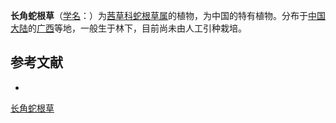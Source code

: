 {{Speciesbox
| name = 长角蛇根草
| status = 
| status_system = 
| image =
| genus = Ophiorrhiza
| species = longicornis
| authority = H. S. Lo
}}

'''长角蛇根草'''（[[学名|学名]]：{{lang|la|''Ophiorrhiza longicornis''}}）为[[茜草科|茜草科]][[蛇根草属|蛇根草属]]的植物，为中国的特有植物。分布于[[中国大陆|中国大陆]]的[[广西|广西]]等地，一般生于林下，目前尚未由人工引种栽培。

== 参考文献 ==
<div class="references-small">
* {{cite web| url =http://www.bioinfo.cn/db05/KmzwSpecies.php?action=view&id=19857| title =长角蛇根草| work =《中国高等植物数据库全库》| publisher =中国科学院微生物研究所| author =昆明植物研究所| accessdate =2009-02-25| deadurl =yes| archiveurl =https://web.archive.org/web/20160305011052/http://www.bioinfo.cn/db05/KmzwSpecies.php?action=view&id=19857| archivedate =2016-03-05}}
</div>
{{Taxonbar|from=Q15230719}}

[[Category:蛇根草属|长角蛇根草]]


{{植物小作品}}